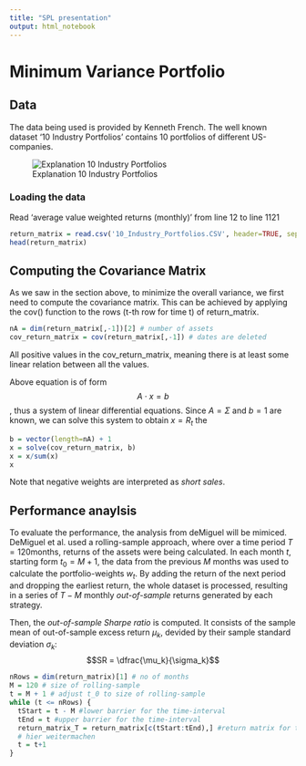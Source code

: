 ```yaml
---
title: "SPL presentation"
output: html_notebook
---
```

# Minimum Variance Portfolio

## Data
The data being used is provided by Kenneth French. The well known dataset '10 Industry Portfolios' contains 10 portfolios of different US-companies.

![Explanation 10 Industry Portfolios](10-industry-portfolios-explanation.png)

### Loading the data
Read 'average value weighted returns (monthly)' from line 12 to line 1121
```r
return_matrix = read.csv('10_Industry_Portfolios.CSV', header=TRUE, sep=',', skip = 11, nrows = 1109)
head(return_matrix)
```

## Computing the Covariance Matrix
As we saw in the section above, to minimize the overall variance, we first need to compute the covariance matrix. This can be achieved by applying the cov() function to the rows (t-th row for time t) of return_matrix.
```r
nA = dim(return_matrix[,-1])[2] # number of assets
cov_return_matrix = cov(return_matrix[,-1]) # dates are deleted
```
All positive values in the cov_return_matrix, meaning there is at least some linear relation between all the values. 

Above equation is of form
$$A \cdot x = b$$, thus a system of linear differential equations. Since $A = \Sigma$ and $b = 1$ are known, we can solve this system to obtain $x = R_t$ the 

```r
b = vector(length=nA) + 1
x = solve(cov_return_matrix, b)
x = x/sum(x)
x
```
Note that negative weights are interpreted as *short sales*.

## Performance anaylsis
To evaluate the performance, the analysis from deMiguel will be mimiced. DeMiguel et al. used a rolling-sample approach, where over a time period $T = 120$months, returns of the assets were being calculated. In each month $t$, starting form $t_0 = M + 1$, the data from the previous $M$ months was used to calculate the portfolio-weights $w_t$.
By adding the return of the next period and dropping the earliest return, the whole dataset is processed, resulting in a series of $T - M$ monthly *out-of-sample* returns generated by each strategy.

Then, the *out-of-sample Sharpe ratio* is computed. It consists of the sample mean of out-of-sample excess return $\mu_k$, devided by their sample standard deviation $\sigma_k$:
$$SR = \dfrac{\mu_k}{\sigma_k}$$

```r
nRows = dim(return_matrix)[1] # no of months
M = 120 # size of rolling-sample
t = M + 1 # adjust t_0 to size of rolling-sample
while (t <= nRows) {
  tStart = t - M #lower barrier for the time-interval
  tEnd = t #upper barrier for the time-interval
  return_matrix_T = return_matrix[c(tStart:tEnd),] #return matrix for time-interval
  # hier weitermachen
  t = t+1
}
```